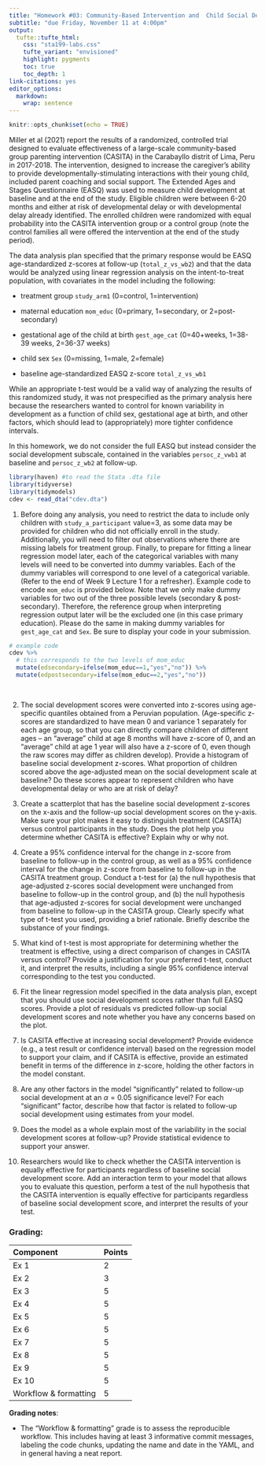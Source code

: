 ```yaml
---
title: "Homework #03: Community-Based Intervention and  Child Social Development"
subtitle: "due Friday, November 11 at 4:00pm"
output: 
  tufte::tufte_html:
    css: "sta199-labs.css"
    tufte_variant: "envisioned"
    highlight: pygments
    toc: true
    toc_depth: 1
link-citations: yes
editor_options: 
  markdown: 
    wrap: sentence
---
```


```r
knitr::opts_chunk$set(echo = TRUE)
```

Miller et al (2021) report the results of a randomized, controlled trial designed to evaluate effectiveness of a large-scale community-based group parenting intervention (CASITA) in the Carabayllo distrit of Lima, Peru in 2017-2018. The intervention, designed to increase the caregiver's ability to provide developmentally-stimulating interactions with their young child, included parent coaching and social support. The Extended Ages and Stages Questionnaire (EASQ) was used to measure child development at baseline and at the end of the study. Eligible children were between 6-20 months and either at risk of developmental delay or with developmental delay already identified. The enrolled children were randomized with equal probability into the CASITA intervention group or a control group (note the control families all were offered the intervention at the end of the study period). 

The data analysis plan specified that the primary response would be EASQ age-standardized z-scores at follow-up (`total_z_vs_wb2`) and that the data would be analyzed using linear regression analysis on the intent-to-treat population, with covariates in the model including the following:

- treatment group `study_arm1` (0=control, 1=intervention)

- maternal education `mom_educ` (0=primary, 1=secondary, or 2=post-secondary) 

- gestational age of the child at birth `gest_age_cat` (0=40+weeks, 1=38-39 weeks, 2=36-37 weeks)

- child sex `Sex` (0=missing, 1=male, 2=female) 

- baseline age-standardized EASQ z-score `total_z_vs_wb1`

While an appropriate t-test would be a valid way of analyzing the results of this randomized study, it was not prespecified as the primary analysis here because the researchers wanted to control for known variability in development as a function of child sex, gestational age at birth, and other factors, which should lead to (appropriately) more tighter confidence intervals.


In this homework, we do not consider the full EASQ but instead consider the social development subscale, contained in the variables `persoc_z_vwb1` at baseline and `persoc_z_wb2` at follow-up.

```r
library(haven) #to read the Stata .dta file
library(tidyverse)
library(tidymodels)
cdev <- read_dta("cdev.dta")
```


1. Before doing any analysis, you need to restrict the data to include only children with `study_a_participant` value=3, as some data may be provided for children who did not officially enroll in the study. Additionally, you will need to filter out observations where there are missing labels for treatment group. Finally, to prepare for fitting a linear regression model later, each of the categorical variables with many levels will need to be converted into dummy variables. Each of the dummy variables will correspond to one level of a categorical variable. (Refer to the end of Week 9 Lecture 1 for a refresher). Example code to encode `mom_educ` is provided below. Note that we only make dummy variables for two out of the three possible levels (secondary & post-secondary). Therefore, the reference group when interpreting regression output later will be the excluded one (in this case primary education). Please do the same in making dummy variables for `gest_age_cat` and `Sex`.  Be sure to display your code in your submission.

```r
# example code 
cdev %>%
  # this corresponds to the two levels of mom_educ
  mutate(edsecondary=ifelse(mom_educ==1,"yes","no")) %>%
  mutate(edpostsecondary=ifelse(mom_educ==2,"yes","no")) 
  
 
```


2. The social development scores were converted into z-scores using age-specific quantiles obtained from a Peruvian population. (Age-specific z-scores are standardized to have mean 0 and variance 1 separately for each age group, so that you can directly compare children of different ages -- an "average" child at age 8 months will have z-score of 0, and an "average" child at age 1 year will also have a z-score of 0, even though the raw scores may differ as children develop). Provide a histogram of baseline social development z-scores. What proportion of children scored above the age-adjusted mean on the social development scale at baseline? Do these scores appear to represent children who have developmental delay or who are at risk of delay?  

3. Create a scatterplot that has the baseline social development z-scores on the x-axis and the follow-up social development scores on the y-axis. Make sure your plot makes it easy to distinguish treatment (CASITA) versus control participants in the study.  Does the plot help you determine whether CASITA is effective?  Explain why or why not.



4. Create a 95% confidence interval for the change in z-score from baseline to follow-up in the control group, as well as a 95% confidence interval for the change in z-score from baseline to follow-up in the CASITA treatment group. Conduct a t-test for (a) the null hypothesis that age-adjusted z-scores social development were unchanged from baseline to follow-up in the control group, and (b) the null hypothesis that age-adjusted z-scores for social development were unchanged from baseline to follow-up in the CASITA group. Clearly specify what type of t-test you used, providing a brief rationale. Briefly describe the substance of your findings.


5. What kind of t-test is most appropriate for determining whether the treatment is effective, using a direct comparison of changes in CASITA versus control? Provide a justification for your preferred t-test, conduct it, and interpret the results, including a single 95% confidence interval corresponding to the test you conducted.

6. Fit the linear regression model specified in the data analysis plan, except that you should use social development scores rather than full EASQ scores.  Provide a plot of residuals vs predicted follow-up social development scores and note whether you have any concerns based on the plot.  


7. Is CASITA effective at increasing social development?  Provide evidence (e.g., a test result or confidence interval) based on the regression model to support your claim, and if CASITA is effective, provide an estimated benefit in terms of the difference in z-score, holding the other factors in the model constant.


8. Are any other factors in the model "significantly" related to follow-up social development at an $\alpha=0.05$ significance level?  For each "significant" factor, describe how that factor is related to follow-up social development using estimates from your model.


9. Does the model as a whole explain most of the variability in the social development scores at follow-up? Provide statistical evidence to support your answer.

10. Researchers would like to check whether the CASITA intervention is equally effective for participants regardless of baseline social development score. Add an interaction term to your model that allows you to evaluate this question, perform a test of the null hypothesis that the CASITA intervention is equally effective for participants regardless of baseline social development score, and interpret the results of your test.


### Grading:

| Component | Points |
|:----------|:-------|
| Ex 1      | 2     |
| Ex 2      | 3     |
| Ex 3      | 5     |
| Ex 4      | 5     |
| Ex 5      | 5     |
| Ex 6      | 5     |
| Ex 7      | 5     |
| Ex 8      | 5     |
| Ex 9      | 5     |
| Ex 10     | 5     |
| Workflow & formatting   | 5      |

**Grading notes**:

-   The "Workflow & formatting" grade is to assess the reproducible workflow. This includes having at least 3 informative commit messages, labeling the code chunks, updating the name and date in the YAML, and in general having a neat report.
